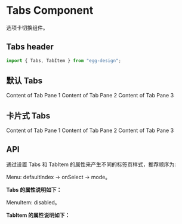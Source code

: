 
<Meta title="组件总览/Tabs 标签页" component={Tabs} />

# Tabs Component

选项卡切换组件。

## Tabs header

```js
import { Tabs, TabItem } from "egg-design";
```

## 默认 Tabs

<Canvas>
  <Story name="Tabs">
    <Tabs>
      <TabItem label="tab1">Content of Tab Pane 1</TabItem>
      <TabItem label="tab2" disabled>
        Content of Tab Pane 2
      </TabItem>
      <TabItem label="tab3">Content of Tab Pane 3</TabItem>
    </Tabs>
  </Story>
</Canvas>

## 卡片式 Tabs

<Canvas>
  <Story name="卡片式 Tabs">
    <Tabs type="card" onSelect={action("select")}>
      <TabItem label="tab1">
        Content of Tab Pane 1
      </TabItem>
      <TabItem label="tab2" disabled>
        Content of Tab Pane 2
      </TabItem>
      <TabItem label="tab3">
        Content of Tab Pane 3
      </TabItem>
    </Tabs>
  </Story>
</Canvas>

## API

通过设置 Tabs 和 TabItem 的属性来产生不同的标签页样式，推荐顺序为:

Menu: defaultIndex -> onSelect -> mode。

**Tabs 的属性说明如下：**

<ArgsTable of={Tabs} />

MenuItem: disabled。

**TabItem 的属性说明如下：**

<ArgsTable of={TabItem} />
